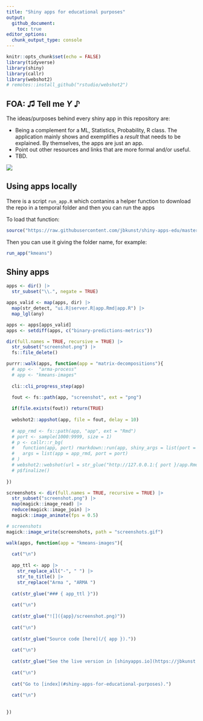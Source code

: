 ```yaml
---
title: "Shiny apps for educational purposes"
output:
  github_document:
    toc: true
editor_options: 
  chunk_output_type: console
---
```


```r
knitr::opts_chunk$set(echo = FALSE)
library(tidyverse)
library(shiny)
library(callr)
library(webshot2)
# remotes::install_github("rstudio/webshot2")
```

## FOA: ♫ Tell me _Y_ ♪

The ideas/purposes behind every shiny app in this repository are:

- Being a complement for a ML, Statistics, Probability, R class. 
The application mainly shows and exemplifies a _result_ that needs to be explained.
By themselves, the apps are just an app.
- Point out other resources and links that are more formal and/or useful.
- TBD.

![](screenshots.gif)


## Using apps locally

There is a script `run_app.R` which contanins a helper function to download the repo in a temporal folder and then you can run the apps

To load that function:

```r
source("https://raw.githubusercontent.com/jbkunst/shiny-apps-edu/master/run_app.R")
```

Then you can use it giving the folder name, for example:

```r
run_app("kmeans")
```


## Shiny apps

```r
apps <- dir() |> 
  str_subset("\\.", negate = TRUE)

apps_valid <- map(apps, dir) |> 
  map(str_detect, "ui.R|server.R|app.Rmd|app.R") |> 
  map_lgl(any)

apps <- apps[apps_valid]
apps <- setdiff(apps, c("binary-predictions-metrics"))

dir(full.names = TRUE, recursive = TRUE) |>
  str_subset("screenshot.png") |>
  fs::file_delete()

purrr::walk(apps, function(app = "matrix-decompositions"){
  # app <-  "arma-process"
  # app <- "kmeans-images"
  
  cli::cli_progress_step(app)

  fout <- fs::path(app, "screenshot", ext = "png")
  
  if(file.exists(fout)) return(TRUE)
  
  webshot2::appshot(app, file = fout, delay = 10)
  
  # app_rmd <- fs::path(app, "app", ext = "Rmd")
  # port <- sample(1000:9999, size = 1)
  # p <- callr::r_bg(
  #   function(app, port) rmarkdown::run(app, shiny_args = list(port = port)), 
  #   args = list(app = app_rmd, port = port)
  # )
  # webshot2::webshot(url = str_glue("http://127.0.0.1:{ port }/app.Rmd"), file = fout, delay = 15)
  # p$finalize()
  
})
```

```r
screenshots <- dir(full.names = TRUE, recursive = TRUE) |>
  str_subset("screenshot.png") |> 
  map(magick::image_read) |> 
  reduce(magick::image_join) |> 
  magick::image_animate(fps = 0.5)

# screenshots
magick::image_write(screenshots, path = "screenshots.gif")
```


```r
walk(apps, function(app = "kmeans-images"){
  
  cat("\n")
  
  app_ttl <- app |> 
    str_replace_all("-", " ") |> 
    str_to_title() |> 
    str_replace("Arma ", "ARMA ")
  
  cat(str_glue("### { app_ttl }"))
  
  cat("\n")
  
  cat(str_glue("![]({app}/screenshot.png)"))
  
  cat("\n")
  
  cat(str_glue("Source code [here](/{ app })."))
  
  cat("\n")
  
  cat(str_glue("See the live version in [shinyapps.io](https://jbkunst.shinyapps.io/{ app })."))
  
  cat("\n")
  
  cat("Go to [index](#shiny-apps-for-educational-purposes).")
  
  cat("\n")
  
  
})
```

